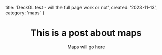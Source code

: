   title: 'DeckGL test - will the full page work or not',
  created: '2023-11-13',
  category: 'maps'
}

<Header metadata={metadata} />


# This is a post about maps

Maps will go here

<Maps />
 